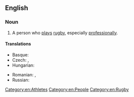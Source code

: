 ==English==

===Noun===
{{en-noun}}

# A person who [[play]]s [[rugby]], especially [[professionally]].

====Translations====
{{trans-top|one who plays rugby}}
* Basque: {{t+|eu|errugbilari}}
* Czech: {{t+|cs|ragbista|m}}, {{t+|cs|ragbistka|f}}
* Hungarian: {{t|hu|rögbijátékos}}
{{trans-mid}}
* Romanian: {{t+|ro|rugbist|m}}, {{t|ro|rugbistă|f}}
* Russian: {{t+|ru|регбист|m|sc=Cyrl}}
{{trans-bottom}}

[[Category:en:Athletes]]
[[Category:en:People]]
[[Category:en:Rugby]]